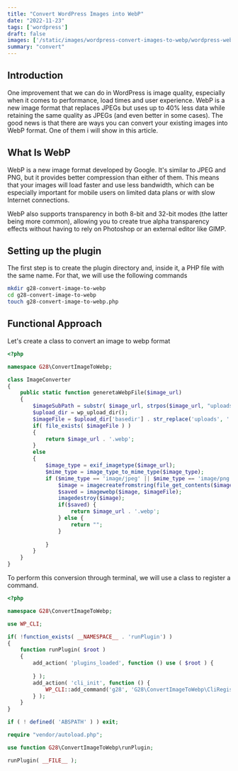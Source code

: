 ```yaml
---
title: "Convert WordPress Images into WebP"
date: "2022-11-23"
tags: ['wordpress']
draft: false
images: ['/static/images/wordpress-convert-images-to-webp/wordpress-webp.webp']
summary: "convert"
---
```


<TableOfContents toc={props.toc} asDisclosure={true} />

## Introduction

One improvement that we can do in WordPress is image quality, especially when it comes to performance, load times and user experience. WebP is a new image format that replaces JPEGs but uses up to 40% less data while retaining the same quality as JPEGs (and even better in some cases). The good news is that there are ways you can convert your existing images into WebP format. One of them i will show in this article.

## What Is WebP

WebP is a new image format developed by Google. It's similar to JPEG and PNG, but it provides better compression than either of them. This means that your images will load faster and use less bandwidth, which can be especially important for mobile users on limited data plans or with slow Internet connections.

WebP also supports transparency in both 8-bit and 32-bit modes (the latter being more common), allowing you to create true alpha transparency effects without having to rely on Photoshop or an external editor like GIMP.


## Setting up the plugin

The first step is to create the plugin directory and, inside it, a PHP file with the same name. For that, we will use the following commands

```bash
mkdir g28-convert-image-to-webp 
cd g28-convert-image-to-webp 
touch g28-convert-image-to-webp.php
```
## Functional Approach

Let's create a class to convert an image to webp format

```php
<?php

namespace G28\ConvertImageToWebp;

class ImageConverter
{
    public static function generetaWebpFile($image_url)
    {
        $imageSubPath = substr( $image_url, strpos($image_url, "uploads"));
        $upload_dir = wp_upload_dir();
        $imageFile = $upload_dir['basedir'] . str_replace('uploads', '', $imageSubPath) . ".webp";
        if( file_exists( $imageFile ) ) 
        {
            return $image_url . '.webp';
        }
        else
        {
            $image_type = exif_imagetype($image_url);
            $mime_type = image_type_to_mime_type($image_type);
            if ($mime_type == 'image/jpeg' || $mime_type == 'image/png') {
                $image = imagecreatefromstring(file_get_contents($image_url));
                $saved = imagewebp($image, $imageFile);
                imagedestroy($image);
                if($saved) {
                    return $image_url . '.webp';
                } else {
                    return "";
                }
                
            }
        }
    }
}
```

To perform this conversion through terminal, we will use a class to register a command.

```php
<?php

namespace G28\ConvertImageToWebp;

use WP_CLI;

if( !function_exists( __NAMESPACE__ . 'runPlugin') )
{
    function runPlugin( $root )
    {
        add_action( 'plugins_loaded', function () use ( $root ) {
            
        } );
        add_action( 'cli_init', function () {
            WP_CLI::add_command('g28', 'G28\ConvertImageToWebp\CliRegistrator\EuCapCli');
        } );
    }
}
```

```php
if ( ! defined( 'ABSPATH' ) ) exit;

require "vendor/autoload.php";

use function G28\ConvertImageToWebp\runPlugin;

runPlugin( __FILE__ );
```





